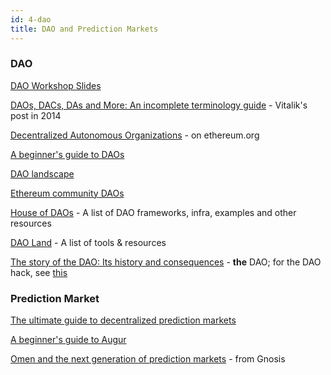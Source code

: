 ```yaml
---
id: 4-dao
title: DAO and Prediction Markets
---
```


### DAO

[DAO Workshop Slides](https://docs.google.com/presentation/d/1V_zOnRktComzMH2KLVEZhr-jMpDHB_ftrTPZ1JS2eCg/edit?usp=sharing)

[DAOs, DACs, DAs and More: An incomplete terminology guide](https://blog.ethereum.org/2014/05/06/daos-dacs-das-and-more-an-incomplete-terminology-guide/) - Vitalik's post in 2014

[Decentralized Autonomous Organizations](https://ethereum.org/en/dao/) - on ethereum.org

[A beginner's guide to DAOs](https://linda.mirror.xyz/Vh8K4leCGEO06_qSGx-vS5lvgUqhqkCz9ut81WwCP2o)

[DAO landscape](https://coopahtroopa.mirror.xyz/_EDyn4cs9tDoOxNGZLfKL7JjLo5rGkkEfRa_a-6VEWw)

[Ethereum community DAOs](https://ethereum.org/en/community/get-involved/#decentralized-autonomous-organizations-daos)

[House of DAOs](https://wiki.metagame.wtf/docs/great-houses/house-of-daos) - A list of DAO frameworks, infra, examples and other resources

[DAO Land](https://airtable.com/shrkpBI0J2fJouQAc/tblrRAo87h2d7fVqi/viw8mhA2qjKmbGyrS) - A list of tools & resources

[The story of the DAO: Its history and consequences](https://medium.com/swlh/the-story-of-the-dao-its-history-and-consequences-71e6a8a551ee) - **the** DAO; for the DAO hack, see [this](https://blog.ethereum.org/2016/06/17/critical-update-re-dao-vulnerability/)

### Prediction Market

[The ultimate guide to decentralized prediction markets](https://augur.net/blog/prediction-markets/)

[A beginner's guide to Augur](https://augur.net/blog/beginners-guide/)

[Omen and the next generation of prediction markets](https://blog.gnosis.pm/omen-and-the-next-generation-of-prediction-markets-2e7a2dd604e) - from Gnosis